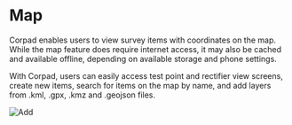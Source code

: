
# Map

Corpad enables users to view survey items with coordinates on the map. While the map feature does require internet access, it may also be cached and available offline, depending on available storage and phone settings.

With Corpad, users can easily access test point and rectifier view screens, create new items, search for items on the map by name, and add layers from .kml, .gpx, .kmz and .geojson files.

<ImageView>
  <Image src="/images/map/5.1.png" alt="Add" width={300} height={300} />
</ImageView>
